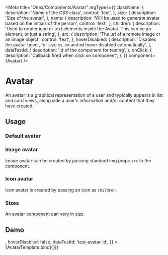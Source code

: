 <!-- Avatar.mdx -->


<Meta
  title="Onex/Components/Avatar"
  argTypes={{
    className: {
      description: 'Name of the CSS class',
      control: 'text',
    },
    size: {
      description: 'Size of the avatar',
    },
    name: {
      description: 'Will be used to generate avatar based on the initials of the person',
      control: 'text',
    },
    children: {
      description:
        'Used to render icon or text elements inside the Avatar. This can be an element, or just a string',
    },
    src: {
      description: 'The url of a remote image or an image object',
      control: 'text',
    },
    hoverDisabled: {
      description:
        'Disables the avatar hover, for size ```xs```, ```sm``` and ```md``` hover disabled automatically',
    },
    dataTestId: {
      description: 'Id of the component for testing',
    },
    onClick: {
      description: 'Callback fired when click on component',
    },
  }}
  component={Avatar}
/>


# Avatar

An avatar is a graphical representation of a user and typically appears in list and card views,
along side a user's information and/or content that they have created.

## Usage

### Default avatar

<Canvas>
  <Story name="Default" story={stories.Default} />
</Canvas>

### Image avatar

Image avatar can be created by passing standard img props `src` to the component.

<Canvas>
  <Story name="Image" story={stories.Image} />
</Canvas>

### Icon avatar

Icon avatar is created by passing an icon as `children`.

<Canvas>
  <Story name="Icon" story={stories.Icon} />
</Canvas>

### Sizes

An avatar component can vary in size.

<Canvas>
  <Story name="Extra Small" story={stories.ExtraSmall} />
  <Story name="Small" story={stories.Small} />
  <Story name="Medium" story={stories.Medium} />
  <Story name="Large" story={stories.Large} />
</Canvas>

## Demo

<Canvas>
  <Story
    name="Demo"
    args={{
      className: 'custom-avatar',
      size: 'lg',
      children: <BugReportRoundedIcon />,
      hoverDisabled: false,
      dataTestId: 'test-avatar-id',
    }}
  >
    {AvatarTemplate.bind({})}
  </Story>
</Canvas>

<ArgsTable story="Demo" />
